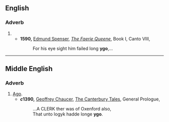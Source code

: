==English==

===Adverb===
{{en-adv|-}}

# {{obsolete spelling of|[[ago]]}}
#* '''1590,''' [[w:Edmund Spenser|Edmund Spenser]], ''[[w:The Faerie Queene|The Faerie Queene]]'', Book I, Canto VIII,
#*: For his eye sight him failed long '''ygo''',...

----

==Middle English==

===Adverb===
{{infl|enm|adverb}}

# [[ago|Ago]].
#* '''''c''1390,''' [[w:Geoffrey Chaucer|Geoffrey Chaucer]], [[w:The Canterbury Tales|The Canterbury Tales]], General Prologue,
#*: ...A CLERK ther was of Oxenford also,
#*: That unto logyk hadde longe '''ygo'''.
